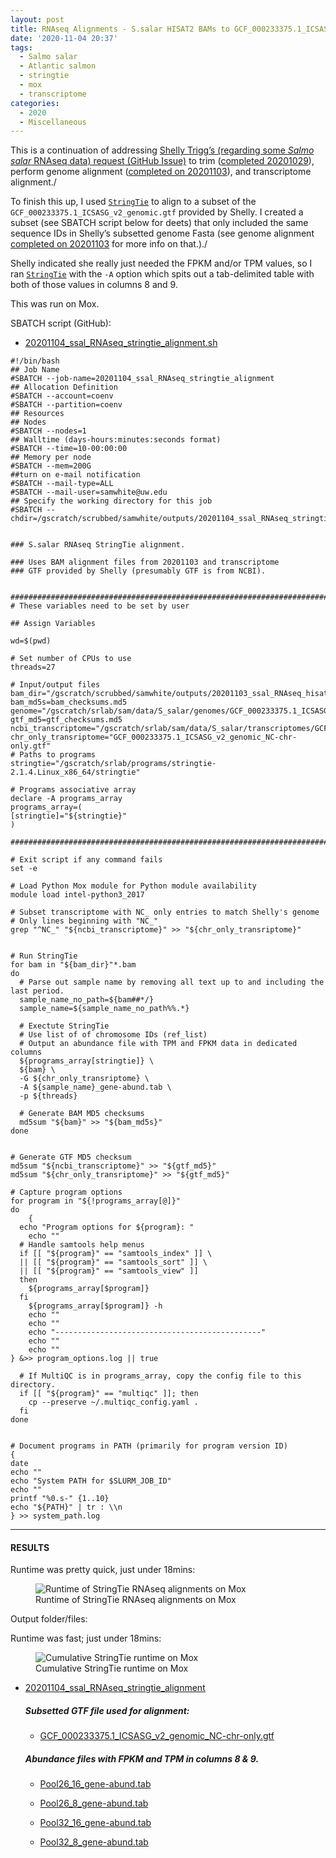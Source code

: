 ```yaml
---
layout: post
title: RNAseq Alignments - S.salar HISAT2 BAMs to GCF_000233375.1_ICSASG_v2_genomic.gtf Transcriptome Using StringTie on Mox
date: '2020-11-04 20:37'
tags:
  - Salmo salar
  - Atlantic salmon
  - stringtie
  - mox
  - transcriptome
categories:
  - 2020
  - Miscellaneous
---
```

This is a continuation of addressing [Shelly Trigg's (regarding some _Salmo salar_ RNAseq data) request (GitHub Issue)](https://github.com/RobertsLab/resources/issues/1016) to trim ([completed 20201029](https://robertslab.github.io/sams-notebook/posts/2020/2020-10-29-Trimming-Shelly-S.salar-RNAseq-Using-fastp-and-MultiQC-on-Mox/)), perform genome alignment ([completed on 20201103](https://robertslab.github.io/sams-notebook/2020/11/03/RNAseq-Alignments-Trimmed-S.salar-RNAseq-to-GCF_000233375.1_ICSASG_v2_genomic.fa-Using-Hisat2-on-Mox/)), and transcriptome alignment./

To finish this up, I used [`StringTie`](https://ccb.jhu.edu/software/stringtie/) to align to a subset of the `GCF_000233375.1_ICSASG_v2_genomic.gtf` provided by Shelly. I created a subset (see SBATCH script below for deets) that only included the same sequence IDs in Shelly's subsetted genome Fasta (see genome alignment [completed on 20201103](https://robertslab.github.io/sams-notebook/posts/2020-11-03-RNAseq-Alignments---Trimmed-S.salar-RNAseq-to-GCF_000233375.1_ICSASG_v2_genomic.fa-Using-Hisat2-on-Mox/) for more info on that.)./

Shelly indicated she really just needed the FPKM and/or TPM values, so I ran [`StringTie`](https://ccb.jhu.edu/software/stringtie/) with the `-A` option which spits out a tab-delimited table with both of those values in columns 8 and 9.

This was run on Mox.



SBATCH script (GitHub):

- [20201104_ssal_RNAseq_stringtie_alignment.sh](https://github.com/RobertsLab/sams-notebook/blob/master/sbatch_scripts/20201104_ssal_RNAseq_stringtie_alignment.sh)


```shell
#!/bin/bash
## Job Name
#SBATCH --job-name=20201104_ssal_RNAseq_stringtie_alignment
## Allocation Definition
#SBATCH --account=coenv
#SBATCH --partition=coenv
## Resources
## Nodes
#SBATCH --nodes=1
## Walltime (days-hours:minutes:seconds format)
#SBATCH --time=10-00:00:00
## Memory per node
#SBATCH --mem=200G
##turn on e-mail notification
#SBATCH --mail-type=ALL
#SBATCH --mail-user=samwhite@uw.edu
## Specify the working directory for this job
#SBATCH --chdir=/gscratch/scrubbed/samwhite/outputs/20201104_ssal_RNAseq_stringtie_alignment


### S.salar RNAseq StringTie alignment.

### Uses BAM alignment files from 20201103 and transcriptome
### GTF provided by Shelly (presumably GTF is from NCBI).


###################################################################################
# These variables need to be set by user

## Assign Variables

wd=$(pwd)

# Set number of CPUs to use
threads=27

# Input/output files
bam_dir="/gscratch/scrubbed/samwhite/outputs/20201103_ssal_RNAseq_hisat2_alignment/"
bam_md5s=bam_checksums.md5
genome="/gscratch/srlab/sam/data/S_salar/genomes/GCF_000233375.1_ICSASG_v2_genomic.fa"
gtf_md5=gtf_checksums.md5
ncbi_transcriptome="/gscratch/srlab/sam/data/S_salar/transcriptomes/GCF_000233375.1_ICSASG_v2_genomic.gtf"
chr_only_transriptome="GCF_000233375.1_ICSASG_v2_genomic_NC-chr-only.gtf"
# Paths to programs
stringtie="/gscratch/srlab/programs/stringtie-2.1.4.Linux_x86_64/stringtie"

# Programs associative array
declare -A programs_array
programs_array=(
[stringtie]="${stringtie}"
)

###################################################################################

# Exit script if any command fails
set -e

# Load Python Mox module for Python module availability
module load intel-python3_2017

# Subset transcriptome with NC_ only entries to match Shelly's genome
# Only lines beginning with "NC_"
grep "^NC_" "${ncbi_transcriptome}" >> "${chr_only_transriptome}"


# Run StringTie
for bam in "${bam_dir}"*.bam
do
  # Parse out sample name by removing all text up to and including the last period.
  sample_name_no_path=${bam##*/}
  sample_name=${sample_name_no_path%%.*}

  # Exectute StringTie
  # Use list of of chromosome IDs (ref_list)
  # Output an abundance file with TPM and FPKM data in dedicated columns
  ${programs_array[stringtie]} \
  ${bam} \
  -G ${chr_only_transriptome} \
  -A ${sample_name}_gene-abund.tab \
  -p ${threads}

  # Generate BAM MD5 checksums
  md5sum "${bam}" >> "${bam_md5s}"
done


# Generate GTF MD5 checksum
md5sum "${ncbi_transcriptome}" >> "${gtf_md5}"
md5sum "${chr_only_transriptome}" >> "${gtf_md5}"

# Capture program options
for program in "${!programs_array[@]}"
do
	{
  echo "Program options for ${program}: "
	echo ""
  # Handle samtools help menus
  if [[ "${program}" == "samtools_index" ]] \
  || [[ "${program}" == "samtools_sort" ]] \
  || [[ "${program}" == "samtools_view" ]]
  then
    ${programs_array[$program]}
  fi
	${programs_array[$program]} -h
	echo ""
	echo ""
	echo "----------------------------------------------"
	echo ""
	echo ""
} &>> program_options.log || true

  # If MultiQC is in programs_array, copy the config file to this directory.
  if [[ "${program}" == "multiqc" ]]; then
  	cp --preserve ~/.multiqc_config.yaml .
  fi
done


# Document programs in PATH (primarily for program version ID)
{
date
echo ""
echo "System PATH for $SLURM_JOB_ID"
echo ""
printf "%0.s-" {1..10}
echo "${PATH}" | tr : \\n
} >> system_path.log
```

---

#### RESULTS

Runtime was pretty quick, just under 18mins:

![Runtime of StringTie RNAseq alignments on Mox](https://github.com/RobertsLab/sams-notebook/blob/master/images/screencaps/20201104_ssal_RNAseq_stringtie_alignment_runtime.png?raw=true)

Output folder/files:

Runtime was fast; just under 18mins:

![Cumulative StringTie runtime on Mox](https://github.com/RobertsLab/sams-notebook/blob/master/images/screencaps/20201104_ssal_RNAseq_stringtie_alignment_runtime.png?raw=true)

- [20201104_ssal_RNAseq_stringtie_alignment](https://gannet.fish.washington.edu/Atumefaciens/20201104_ssal_RNAseq_stringtie_alignment)


  ##### Subsetted GTF file used for alignment:

  - [GCF_000233375.1_ICSASG_v2_genomic_NC-chr-only.gtf](https://gannet.fish.washington.edu/Atumefaciens/20201104_ssal_RNAseq_stringtie_alignment/GCF_000233375.1_ICSASG_v2_genomic_NC-chr-only.gtf)

  ##### Abundance files with FPKM and TPM in columns 8 & 9.

  - [Pool26_16_gene-abund.tab](https://gannet.fish.washington.edu/Atumefaciens/20201104_ssal_RNAseq_stringtie_alignment/Pool26_16_gene-abund.tab)

  - [Pool26_8_gene-abund.tab](https://gannet.fish.washington.edu/Atumefaciens/20201104_ssal_RNAseq_stringtie_alignment/Pool26_8_gene-abund.tab)

  - [Pool32_16_gene-abund.tab](https://gannet.fish.washington.edu/Atumefaciens/20201104_ssal_RNAseq_stringtie_alignment/Pool32_16_gene-abund.tab)

  - [Pool32_8_gene-abund.tab](https://gannet.fish.washington.edu/Atumefaciens/20201104_ssal_RNAseq_stringtie_alignment/Pool32_8_gene-abund.tab)
